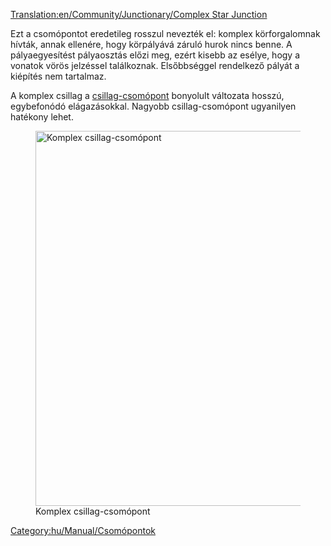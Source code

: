 [[Translation:en/Community/Junctionary/Complex Star Junction]]

{{hu/Community/Junctionary/Csomópontmenü}}
Ezt a csomópontot eredetileg rosszul nevezték el: komplex körforgalomnak hívták, annak ellenére, hogy körpályává záruló hurok nincs benne. A pályaegyesítést pályaosztás előzi meg, ezért kisebb az esélye, hogy a vonatok vörös jelzéssel találkoznak. Elsőbbséggel rendelkező pályát a kiépítés nem tartalmaz.

A komplex csillag a [[hu/Community/Junctionary/Csomópont/Csillag|csillag-csomópont]] bonyolult változata hosszú, egybefonódó elágazásokkal. Nagyobb csillag-csomópont ugyanilyen hatékony lehet.

[[File:en/Community/Junctionary/Lgroundabout.png|none|thumb|600px|Komplex csillag-csomópont]]

{{en/Community/Junctionary/Junction Criteria|Expensive|3|0|1|1|1|1|0|0|0|0|0||Vonat lerobbanása csak a saját pályájára van hatással.|
*Sok vonat egyidejű kezelésére képes.
*Megépítéséhez rengeteg helyre van szükség.
}}

[[Category:hu/Manual/Csomópontok]]